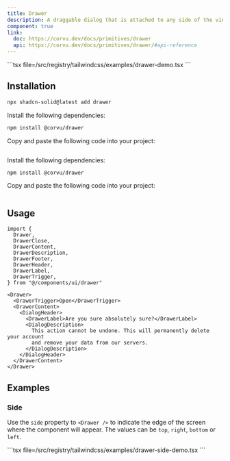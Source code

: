 ```yaml
---
title: Drawer
description: A draggable dialog that is attached to any side of the viewport.
component: true
link:
  doc: https://corvu.dev/docs/primitives/drawer
  api: https://corvu.dev/docs/primitives/drawer/#api-reference
---
```


<ComponentPreview name="drawer-demo">
```tsx file=<rootDir>/src/registry/tailwindcss/examples/drawer-demo.tsx
```
</ComponentPreview>

## Installation

<ComponentInstallation>

```bash
npx shadcn-solid@latest add drawer
```

<Step>

<StepItem>Install the following dependencies:</StepItem>

```bash
npm install @corvu/drawer
```

<StepItem>Copy and paste the following code into your project:</StepItem>
```tsx file=<rootDir>/src/registry/tailwindcss/ui/drawer.tsx
```

</Step>

<Step>

<StepItem>Install the following dependencies:</StepItem>

```bash
npm install @corvu/drawer
```

<StepItem>Copy and paste the following code into your project:</StepItem>
```tsx file=<rootDir>/../packages/unocss/ui/drawer.tsx
```

</Step>

</ComponentInstallation>

## Usage

```tsx
import {
  Drawer,
  DrawerClose,
  DrawerContent,
  DrawerDescription,
  DrawerFooter,
  DrawerHeader,
  DrawerLabel,
  DrawerTrigger,
} from "@/components/ui/drawer"
```

```tsx
<Drawer>
  <DrawerTrigger>Open</DrawerTrigger>
  <DrawerContent>
    <DialogHeader>
      <DrawerLabel>Are you sure absolutely sure?</DrawerLabel>
      <DialogDescription>
        This action cannot be undone. This will permanently delete your account
        and remove your data from our servers.
      </DialogDescription>
    </DialogHeader>
  </DrawerContent>
</Drawer>
```

## Examples

### Side

Use the `side` property to `<Drawer />` to indicate the edge of the screen where the component will appear. The values can be `top`, `right`, `bottom` or `left`.

<ComponentPreview name="drawer-side-demo" >
```tsx file=<rootDir>/src/registry/tailwindcss/examples/drawer-side-demo.tsx
```
</ComponentPreview>
